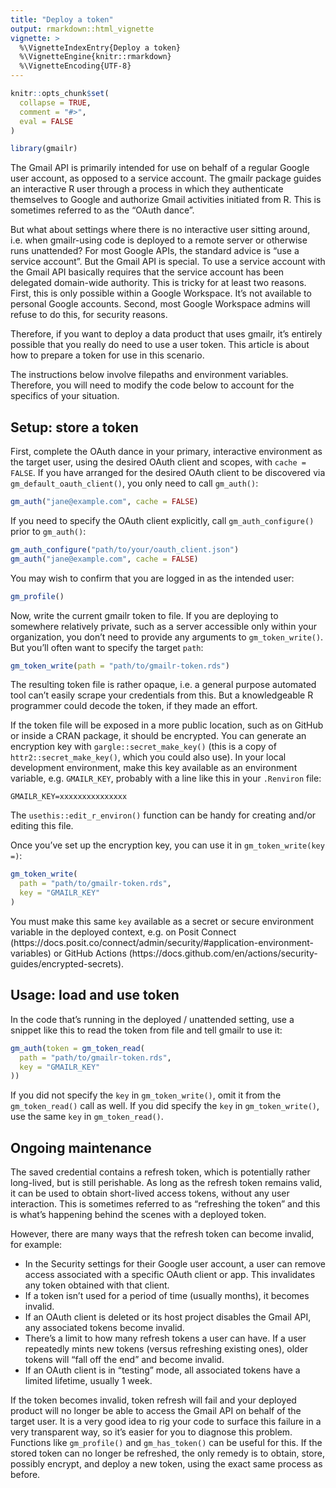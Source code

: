 ```yaml
---
title: "Deploy a token"
output: rmarkdown::html_vignette
vignette: >
  %\VignetteIndexEntry{Deploy a token}
  %\VignetteEngine{knitr::rmarkdown}
  %\VignetteEncoding{UTF-8}
---
```


```r
knitr::opts_chunk$set(
  collapse = TRUE,
  comment = "#>",
  eval = FALSE
)
```

```r
library(gmailr)
```

The Gmail API is primarily intended for use on behalf of a regular Google user account, as opposed to a service account.
The gmailr package guides an interactive R user through a process in which they authenticate themselves to Google and authorize Gmail activities initiated from R.
This is sometimes referred to as the "OAuth dance".

But what about settings where there is no interactive user sitting around, i.e. when gmailr-using code is deployed to a remote server or otherwise runs unattended?
For most Google APIs, the standard advice is "use a service account".
But the Gmail API is special.
To use a service account with the Gmail API basically requires that the service account has been delegated domain-wide authority.
This is tricky for at least two reasons.
First, this is only possible within a Google Workspace.
It's not available to personal Google accounts.
Second, most Google Workspace admins will refuse to do this, for security reasons.

Therefore, if you want to deploy a data product that uses gmailr, it's entirely possible that you really do need to use a user token.
This article is about how to prepare a token for use in this scenario.

The instructions below involve filepaths and environment variables.
Therefore, you will need to modify the code below to account for the specifics of your situation.

## Setup: store a token

First, complete the OAuth dance in your primary, interactive environment as the target user, using the desired OAuth client and scopes, with `cache = FALSE`.
If you have arranged for the desired OAuth client to be discovered via `gm_default_oauth_client()`, you only need to call `gm_auth()`:

```r
gm_auth("jane@example.com", cache = FALSE)
```

If you need to specify the OAuth client explicitly, call `gm_auth_configure()` prior to `gm_auth()`:

```r
gm_auth_configure("path/to/your/oauth_client.json")
gm_auth("jane@example.com", cache = FALSE)
```

You may wish to confirm that you are logged in as the intended user:

```r
gm_profile()
```

Now, write the current gmailr token to file.
If you are deploying to somewhere relatively private, such as a server accessible only within your organization, you don't need to provide any arguments to `gm_token_write()`.
But you'll often want to specify the target `path`:

```r
gm_token_write(path = "path/to/gmailr-token.rds")
```

The resulting token file is rather opaque, i.e. a general purpose automated tool can't easily scrape your credentials from this.
But a knowledgeable R programmer could decode the token, if they made an effort.

If the token file will be exposed in a more public location, such as on GitHub or inside a CRAN package, it should be encrypted.
You can generate an encryption key with `gargle::secret_make_key()` (this is a copy of `httr2::secret_make_key()`, which you could also use).
In your local development environment, make this key available as an environment variable, e.g. `GMAILR_KEY`, probably with a line like this in your `.Renviron` file:

```
GMAILR_KEY=xxxxxxxxxxxxxxx
```

The `usethis::edit_r_environ()` function can be handy for creating and/or editing this file.

Once you've set up the encryption key, you can use it in `gm_token_write(key =)`:

```r
gm_token_write(
  path = "path/to/gmailr-token.rds",
  key = "GMAILR_KEY"
)
```

You must make this same `key` available as a secret or secure environment variable in the deployed context, e.g. on Posit Connect (https://docs.posit.co/connect/admin/security/#application-environment-variables) or GitHub Actions (https://docs.github.com/en/actions/security-guides/encrypted-secrets).

## Usage: load and use token

In the code that's running in the deployed / unattended setting, use a snippet like this to read the token from file and tell gmailr to use it:

```r
gm_auth(token = gm_token_read(
  path = "path/to/gmailr-token.rds",
  key = "GMAILR_KEY"
))
```
  
If you did not specify the `key` in `gm_token_write()`, omit it from the `gm_token_read()` call as well.
If you did specify the `key` in `gm_token_write()`, use the same `key` in `gm_token_read()`.

## Ongoing maintenance

The saved credential contains a refresh token, which is potentially rather long-lived, but is still perishable.
As long as the refresh token remains valid, it can be used to obtain short-lived access tokens, without any user interaction.
This is sometimes referred to as "refreshing the token" and this is what's happening behind the scenes with a deployed token.

However, there are many ways that the refresh token can become invalid, for example:

* In the Security settings for their Google user account, a user can remove
  access associated with a specific OAuth client or app. This invalidates any
  token obtained with that client.
* If a token isn't used for a period of time (usually months), it becomes
  invalid.
* If an OAuth client is deleted or its host project disables the Gmail API, any
  associated tokens become invalid.
* There's a limit to how many refresh tokens a user can have. If a user
  repeatedly mints new tokens (versus refreshing existing ones), older tokens
  will "fall off the end" and become invalid.
* If an OAuth client is in "testing" mode, all associated tokens have a limited
  lifetime, usually 1 week.

If the token becomes invalid, token refresh will fail and your deployed product will no longer be able to access the Gmail API on behalf of the target user.
It is a very good idea to rig your code to surface this failure in a very transparent way, so it's easier for you to diagnose this problem.
Functions like `gm_profile()` and `gm_has_token()` can be useful for this.
If the stored token can no longer be refreshed, the only remedy is to obtain, store, possibly encrypt, and deploy a new token, using the exact same process as before.

